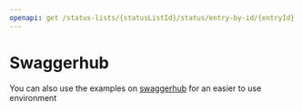 ```yaml
---
openapi: get /status-lists/{statusListId}/status/entry-by-id/{entryId}
---
```


# Swaggerhub
You can also use the examples on [swaggerhub](https://app.swaggerhub.com/apis/SphereonInt/Status-List/0.1.0#/StatusHosting/get-status-list-entry-by-id) for an easier to use environment